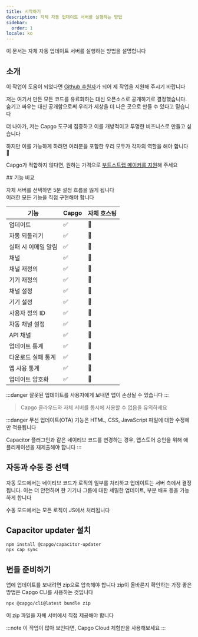 ```yaml
---
title: 시작하기
description: 자체 자동 업데이트 서버를 실행하는 방법
sidebar:
  order: 1
locale: ko
---
```



이 문서는 자체 자동 업데이트 서버를 실행하는 방법을 설명합니다

## 소개

이 작업이 도움이 되었다면 [Github 후원자](https://githubcom/sponsors/riderx)가 되어 제 작업을 지원해 주시기 바랍니다

저는 여기서 만든 모든 코드를 유료화하는 대신 오픈소스로 공개하기로 결정했습니다. 숨기고 싸우는 대신 공개함으로써 우리가 세상을 더 나은 곳으로 만들 수 있다고 믿습니다

더 나아가, 저는 Capgo 도구에 집중하고 이를 개방적이고 투명한 비즈니스로 만들고 싶습니다

하지만 이를 가능하게 하려면 여러분을 포함한 우리 모두가 각자의 역할을 해야 합니다 🥹

Capgo가 적합하지 않다면, 원하는 가격으로 [부트스트랩 메이커를 지원](https://githubcom/sponsors/riderx)해 주세요

<LinkCard title="기여 고려하기" href="/docs/plugin/self-hosted/contributing/"/>
## 기능 비교

자체 서버를 선택하면 5분 설정 흐름을 잃게 됩니다\
이러한 모든 기능을 직접 구현해야 합니다


| 기능                     | Capgo | 자체 호스팅 |
| ------------------------ | ----- | ----------- |
| 업데이트                  | ✅     | 🚧         |
| 자동 되돌리기              | ✅     | 🚧         |
| 실패 시 이메일 알림        | ✅     | 🚧         |
| 채널                      | ✅     | 🚧         |
| 채널 재정의               | ✅     | 🚧         |
| 기기 재정의               | ✅     | 🚧         |
| 채널 설정                 | ✅     | 🚧         |
| 기기 설정                 | ✅     | 🚧         |
| 사용자 정의 ID            | ✅     | 🚧         |
| 자동 채널 설정            | ✅     | 🚧         |
| API 채널                  | ✅     | 🚧         |
| 업데이트 통계             | ✅     | 🚧         |
| 다운로드 실패 통계        | ✅     | 🚧         |
| 앱 사용 통계              | ✅     | 🚧         |
| 업데이트 암호화           | ✅     | 🚧         |

:::danger
잘못된 업데이트를 사용자에게 보내면 앱이 손상될 수 있습니다
:::

> Capgo 클라우드와 자체 서버를 동시에 사용할 수 없음을 유의하세요

:::danger
무선 업데이트(OTA) 기능은 HTML, CSS, JavaScript 파일에 대한 수정에만 적용됩니다

Capacitor 플러그인과 같은 네이티브 코드를 변경하는 경우, 앱스토어 승인을 위해 애플리케이션을 재제출해야 합니다
:::

## 자동과 수동 중 선택
자동 모드에서는 네이티브 코드가 로직의 일부를 처리하고 업데이트는 서버 측에서 결정됩니다. 이는 더 안전하며 한 기기나 그룹에 대한 세밀한 업데이트, 부분 배포 등을 가능하게 합니다

수동 모드에서는 모든 로직이 JS에서 처리됩니다

<LinkCard
	title="자동 업데이트"
	href="/docs/plugin/self-hosted/auto-update/"
/>

<LinkCard
	title="수동"
	href="/docs/plugin/self-hosted/manual-update/"
/>

## Capacitor updater 설치

```bash title="Capacitor updater 설치"
npm install @capgo/capacitor-updater
npx cap sync
```

## 번들 준비하기

앱에 업데이트를 보내려면 zip으로 압축해야 합니다
zip이 올바른지 확인하는 가장 좋은 방법은 Capgo CLI를 사용하는 것입니다
```bash title="서버에서 제공할 파일로 번들 생성하기"
npx @capgo/cli@latest bundle zip
```

이 zip 파일을 자체 서버에서 직접 제공해야 합니다

<LinkCard
	title="자동 업데이트"
	href="/docs/plugin/self-hosted/auto-update/"
/>

<LinkCard
	title="수동"
	href="/docs/plugin/self-hosted/manual-update/"
/>

:::note
이 작업이 많아 보인다면, Capgo Cloud 체험판을 사용해보세요
:::